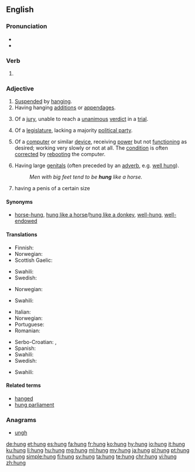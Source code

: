 {{also|Hung.|hứng|hùng}}
==English==

===Pronunciation===
* {{audio-IPA|en-us-hung.ogg|/hʌŋ/}}
* {{rhymes|ʌŋ}}

===Verb===
{{head|en}}

# {{en-past of|hang}}

===Adjective===
{{en-adj}}

# [[suspend|Suspended]] by [[hang]]ing.
# Having hanging [[addition]]s or [[appendage]]s.
# {{context|legal|lang=en}} Of a [[jury]], unable to reach a [[unanimous]] [[verdict]] in a [[trial]].
# Of a [[legislature]], lacking a majority [[political party]].
# {{context|computing|colloquial|lang=en}} Of a [[computer]] or similar [[device]], receiving [[power]] but not [[function]]ing as desired; working very slowly or not at all. The [[condition]] is often [[correct]]ed by [[reboot]]ing the computer.
# {{context|colloquial|of a [[male]], vulgar|lang=en}} Having large [[genitals]] (often preceded by an [[adverb]], e.g. [[well hung]]).
#: ''Men with big feet tend to be '''hung''' like a horse.''
# {{context|colloquial|of a man, slightly vulgar|lang=en}} having a penis of a certain size

====Synonyms====
* {{sense|endowed with a large penis}} [[horse-hung]], [[hung like a horse]]/[[hung like a donkey]], [[well-hung]], [[well-endowed]]

====Translations====
{{trans-top|suspended by hanging}}
* Finnish: {{t|fi|ripustettu}}
* Norwegian: {{t|no|opphengt}}
* Scottish Gaelic: {{t|gd|crochte}}
{{trans-mid}}
* Swahili: {{t+|sw|anika}}
* Swedish: {{t|sv|upphängd}}
{{trans-bottom}}

{{trans-top|having with hanging additions or appendages}}
* Norwegian: {{t|no|behengt}}
{{trans-mid}}
* Swahili: {{t+|sw|anika}}
{{trans-bottom}}

{{trans-top|having a large penis}}
* Italian: {{t|it|ben dotato}}
* Norwegian: {{t|no|velutstyrt}}
* Portuguese: {{t+|pt|dotado}}
* Romanian: {{t|ro|pulos}}
{{trans-mid}}
* Serbo-Croatian: {{t|sh|kurat}}, {{t|sh|курат}}
* Spanish: {{t+|es|vergón}}
* Swahili: {{t+|sw|anika}}
* Swedish: {{t|sv|välutrustad}}
{{trans-bottom}}

{{trans-top|of a jury that is unable to reach a verdict}}
* Swahili: {{t+|sw|anika}}
{{trans-mid}}
{{trans-bottom}}

====Related terms====
* [[hanged]]
* [[hung parliament]]

===Anagrams===
* [[ungh#English|ungh]]

[[de:hung]]
[[et:hung]]
[[es:hung]]
[[fa:hung]]
[[fr:hung]]
[[ko:hung]]
[[hy:hung]]
[[io:hung]]
[[it:hung]]
[[ku:hung]]
[[li:hung]]
[[hu:hung]]
[[mg:hung]]
[[ml:hung]]
[[my:hung]]
[[ja:hung]]
[[pl:hung]]
[[pt:hung]]
[[ru:hung]]
[[simple:hung]]
[[fi:hung]]
[[sv:hung]]
[[ta:hung]]
[[te:hung]]
[[chr:hung]]
[[vi:hung]]
[[zh:hung]]